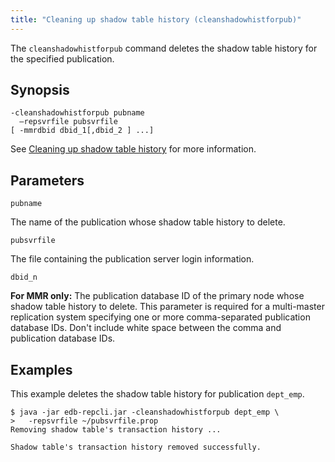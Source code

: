 ```yaml
---
title: "Cleaning up shadow table history (cleanshadowhistforpub)"
---
```


<div id="clean_shadow_table_history" class="registered_link"></div>

The `cleanshadowhistforpub` command deletes the shadow table history for the specified publication.

## Synopsis

```shell
-cleanshadowhistforpub pubname
  –repsvrfile pubsvrfile
[ -mmrdbid dbid_1[,dbid_2 ] ...]
```

See [Cleaning up shadow table history](#clean_shadow_table_history) for more information.

## Parameters

`pubname`

The name of the publication whose shadow table history to delete.

`pubsvrfile`

The file containing the publication server login information.

`dbid_n`

**For MMR only:** The publication database ID of the primary node whose shadow table history to delete. This parameter is required for a multi-master replication system specifying one or more comma-separated publication database IDs. Don't include white space between the comma and publication database IDs.

## Examples

This example deletes the shadow table history for publication `dept_emp`.

```shell
$ java -jar edb-repcli.jar -cleanshadowhistforpub dept_emp \
>   -repsvrfile ~/pubsvrfile.prop
Removing shadow table's transaction history ...

Shadow table's transaction history removed successfully.
```
